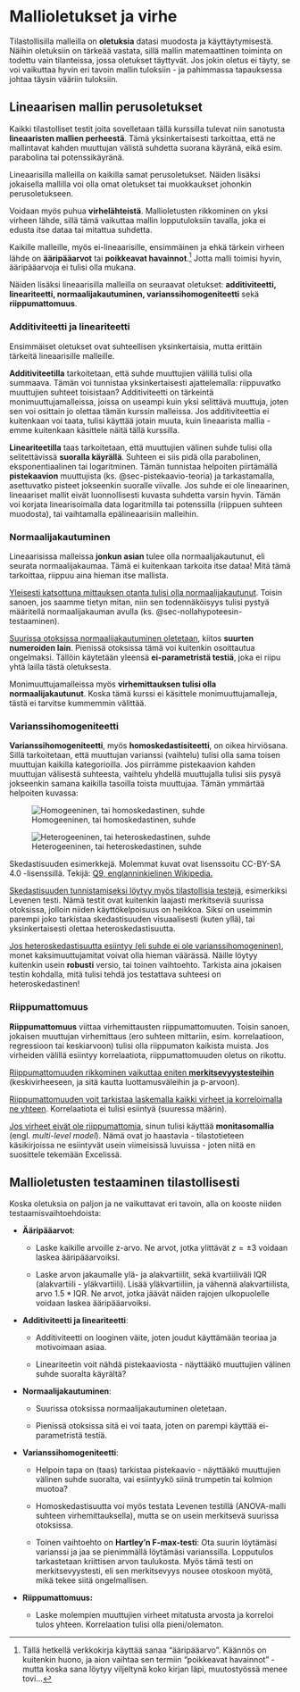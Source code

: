 # Mallioletukset ja virhe {#sec-mallioletukset}

Tilastollisilla malleilla on **oletuksia** datasi muodosta ja käyttäytymisestä. Näihin oletuksiin on tärkeää vastata, sillä mallin matemaattinen toiminta on todettu vain tilanteissa, jossa oletukset täyttyvät. Jos jokin oletus ei täyty, se voi vaikuttaa hyvin eri tavoin mallin tuloksiin - ja pahimmassa tapauksessa johtaa täysin vääriin tuloksiin.

## Lineaarisen mallin perusoletukset {#sec-lineaarisen-mallin-perusoletukset}

Kaikki tilastolliset testit joita sovelletaan tällä kurssilla tulevat niin sanotusta **lineaaristen mallien perheestä**. Tämä yksinkertaisesti tarkoittaa, että ne mallintavat kahden muuttujan välistä suhdetta suorana käyränä, eikä esim. parabolina tai potenssikäyränä.

Lineaarisilla malleilla on kaikilla samat perusoletukset. Näiden lisäksi jokaisella mallilla voi olla omat oletukset tai muokkaukset johonkin perusoletukseen.

Voidaan myös puhua **virhelähteistä**. Mallioletusten rikkominen on yksi virheen lähde, sillä tämä vaikuttaa mallin lopputuloksiin tavalla, joka ei edusta itse dataa tai mitattua suhdetta.

Kaikille malleille, myös ei-lineaarisille, ensimmäinen ja ehkä tärkein virheen lähde on **ääripääarvot** tai **poikkeavat havainnot**.[^mallioletukset-1] Jotta malli toimisi hyvin, ääripääarvoja ei tulisi olla mukana.

[^mallioletukset-1]: Tällä hetkellä verkkokirja käyttää sanaa "ääripääarvo". Käännös on kuitenkin huono, ja aion vaihtaa sen termiin "poikkeavat havainnot" - mutta koska sana löytyy viljeltynä koko kirjan läpi, muutostyössä menee tovi...

Näiden lisäksi lineaarisilla malleilla on seuraavat oletukset: **additiviteetti, lineariteetti, normaalijakautuminen, varianssihomogeniteetti** sekä **riippumattomuus**.

### Additiviteetti ja lineariteetti {#sec-additiviteetti-ja-lineariteetti-teoria}

Ensimmäiset oletukset ovat suhteellisen yksinkertaisia, mutta erittäin tärkeitä lineaarisille malleille.

**Additiviteetilla** tarkoitetaan, että suhde muuttujien välillä tulisi olla summaava. Tämän voi tunnistaa yksinkertaisesti ajattelemalla: riippuvatko muuttujien suhteet toisistaan? Additiviteetti on tärkeintä monimuuttujamalleissa, joissa on useampi kuin yksi selittävä muuttuja, joten sen voi osittain jo olettaa tämän kurssin malleissa. Jos additiviteettia ei kuitenkaan voi taata, tulisi käyttää jotain muuta, kuin lineaarista mallia - emme kuitenkaan käsittele näitä tällä kurssilla.

**Lineariteetilla** taas tarkoitetaan, että muuttujien välinen suhde tulisi olla selitettävissä **suoralla käyrällä**. Suhteen ei siis pidä olla parabolinen, eksponentiaalinen tai logaritminen. Tämän tunnistaa helpoiten piirtämällä **pistekaavion** muuttujista (ks. @sec-pistekaavio-teoria) ja tarkastamalla, asettuvatko pisteet jokseenkin suoralle viivalle. Jos suhde ei ole lineaarinen, lineaariset mallit eivät luonnollisesti kuvasta suhdetta varsin hyvin. Tämän voi korjata linearisoimalla data logaritmilla tai potenssilla (riippuen suhteen muodosta), tai vaihtamalla epälineaarisiin malleihin.

### Normaalijakautuminen {#sec-normaalijakautuminen-teoria}

Lineaarisissa malleissa **jonkun asian** tulee olla normaalijakautunut, eli seurata normaalijakaumaa. Tämä ei kuitenkaan tarkoita itse dataa! Mitä tämä tarkoittaa, riippuu aina hieman itse mallista.

[Yleisesti katsottuna mittauksen otanta tulisi olla normaalijakautunut]{.underline}. Toisin sanoen, jos saamme tietyn mitan, niin sen todennäköisyys tulisi pystyä määritellä normaalijakauman avulla (ks. @sec-nollahypoteesin-testaaminen).

[Suurissa otoksissa normaalijakautuminen oletetaan]{.underline}, kiitos **suurten numeroiden lain**. Pienissä otoksissa tämä voi kuitenkin osoittautua ongelmaksi. Tällöin käytetään yleensä **ei-parametristä testiä**, joka ei riipu yhtä lailla tästä oletuksesta.

Monimuuttujamalleissa myös **virhemittauksen tulisi olla normaalijakautunut**. Koska tämä kurssi ei käsittele monimuuttujamalleja, tästä ei tarvitse kummemmin välittää.

### Varianssihomogeniteetti {#sec-varianssihomogeniteetti-teoria}

**Varianssihomogeniteetti**, myös **homoskedastisiteetti**, on oikea hirviösana. Sillä tarkoitetaan, että muuttujan varianssi (vaihtelu) tulisi olla sama toisen muuttujan kaikilla kategorioilla. Jos piirrämme pistekaavion kahden muuttujan välisestä suhteesta, vaihtelu yhdellä muuttujalla tulisi siis pysyä jokseenkin samana kaikilla tasoilla toista muuttujaa. Tämän ymmärtää helpoiten kuvassa:

::: {#fig-skedastisiteetti layout-ncol="2"}
![Homogeeninen, tai homoskedastinen, suhde](pics/Homoscedasticity.png){fig-alt="Pistekaavio. Datapisteet esittävät homoskedastista suhdetta, ja asettuvat suoralle viivalle kaavion diagonaalille."}

![Heterogeeninen, tai heteroskedastinen, suhde](pics/Heteroscedasticity.png){fig-alt="Pistekaavio. Datapisteet esittävät heteroskedastista suhdetta, ja asettuvat trumpetin muotoon kaavion diagonaalille."}

Skedastisuuden esimerkkejä. Molemmat kuvat ovat lisenssoitu CC-BY-SA 4.0 -lisenssillä. Tekijä: [Q9, englanninkielinen Wikipedia.](https://en.wikipedia.org/wiki/User:Kokiri)
:::

[Skedastisuuden tunnistamiseksi löytyy myös tilastollisia testejä]{.underline}, esimerkiksi Levenen testi. Nämä testit ovat kuitenkin laajasti merkitseviä suurissa otoksissa, jolloin niiden käyttökelpoisuus on heikkoa. Siksi on useimmin parempi joko tarkistaa skedastisuuden visuaalisesti (kuten yllä), tai yksinkertaisesti olettaa heteroskedastisuutta.

[Jos heteroskedastisuutta esiintyy (eli suhde ei ole varianssihomogeninen)]{.underline}, monet kaksimuuttujamitat voivat olla hieman väärässä. Näille löytyy kuitenkin usein **robusti** versio, tai toinen vaihtoehto. Tarkista aina jokaisen testin kohdalla, mitä tulisi tehdä jos testattava suhteesi on heteroskedastinen!

### Riippumattomuus {#sec-riippumattomuus-teoria}

**Riippumattomuus** viittaa virhemittausten riippumattomuuten. Toisin sanoen, jokaisen muuttujan virhemittaus (ero suhteen mittariin, esim. korrelaatioon, regressioon tai keskiarvoon) tulisi olla riippumaton kaikista muista. Jos virheiden välillä esiintyy korrelaatiota, riippumattomuuden oletus on rikottu.

[Riippumattomuuden rikkominen vaikuttaa eniten **merkitsevyystesteihin**]{.underline} (keskivirheeseen, ja sitä kautta luottamusväleihin ja p-arvoon).

[Riippumattomuuden voit tarkistaa laskemalla kaikki virheet ja korreloimalla ne yhteen]{.underline}. Korrelaatiota ei tulisi esiintyä (suuressa määrin).

[Jos virheet eivät ole riippumattomia]{.underline}, sinun tulisi käyttää **monitasomallia** (engl. *multi-level model*). Nämä ovat jo haastavia - tilastotieteen käsikirjoissa ne esiintyvät usein viimeisissä luvuissa - joten niitä en suosittele tekemään Excelissä.

## Mallioletusten testaaminen tilastollisesti {#sec-mallioletusten-testaaminen-tilastollisesti}

Koska oletuksia on paljon ja ne vaikuttavat eri tavoin, alla on kooste niiden testaamisvaihtoehdoista:

-   **Ääripääarvot**:

    -   Laske kaikille arvoille z-arvo. Ne arvot, jotka ylittävät $z = \pm3$ voidaan laskea ääripääarvoiksi.

    -   Laske arvon jakaumalle ylä- ja alakvartiilit, sekä kvartiiliväli $\text{IQR}$ (alakvartiili - yläkvartiili). Lisää yläkvartiiliin, ja vähennä alakvartiilista, arvo $1.5 * \text{IQR}$. Ne arvot, jotka jäävät näiden rajojen ulkopuolelle voidaan laskea ääripääarvoiksi.

-   **Additiviteetti ja lineariteetti**:

    -   Additiviteetti on looginen väite, joten joudut käyttämään teoriaa ja motivoimaan asiaa.

    -   Lineariteetin voit nähdä pistekaaviosta - näyttääkö muuttujien välinen suhde suoralta käyrältä?

-   **Normaalijakautuminen**:

    -   Suurissa otoksissa normaalijakautuminen oletetaan.

    -   Pienissä otoksissa sitä ei voi taata, joten on parempi käyttää ei-parametristä testiä.

-   **Varianssihomogeniteetti**:

    -   Helpoin tapa on (taas) tarkistaa pistekaavio - näyttääkö muuttujien välinen suhde suoralta, vai esiintyykö siinä trumpetin tai kolmion muotoa?

    -   Homoskedastisuutta voi myös testata Levenen testillä (ANOVA-malli suhteen virhemittauksella), mutta se on usein merkitsevä suurissa otoksissa.

    -   Toinen vaihtoehto on **Hartley'n F-max-testi**: Ota suurin löytämäsi varianssi ja jaa se pienimmällä löytämäsi varianssilla. Lopputulos tarkastetaan kriittisen arvon taulukosta. Myös tämä testi on merkitsevyystesti, eli sen merkitsevyys nousee otoskoon myötä, mikä tekee siitä ongelmallisen.

-   **Riippumattomuus:**

    -   Laske molempien muuttujien virheet mitatusta arvosta ja korreloi tulos yhteen. Korrelaation tulisi olla pieni/olematon.
